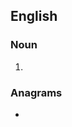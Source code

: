 {{also|Sloops}}
==English==

===Noun===
{{head|en|noun plural form}}

# {{plural of|sloop|lang=en}}

===Anagrams===
* {{anagrams|en|a=loopss|spools}}